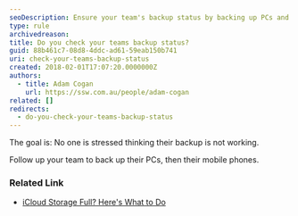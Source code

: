 ```yaml
---
seoDescription: Ensure your team's backup status by backing up PCs and mobile phones regularly to avoid stress.
type: rule
archivedreason:
title: Do you check your teams backup status?
guid: 88b461c7-08d8-4ddc-ad61-59eab150b741
uri: check-your-teams-backup-status
created: 2018-02-01T17:07:20.0000000Z
authors:
  - title: Adam Cogan
    url: https://ssw.com.au/people/adam-cogan
related: []
redirects:
  - do-you-check-your-teams-backup-status
---
```


The goal is: No one is stressed thinking their backup is not working.

Follow up your team to back up their PCs, then their mobile phones.
### Related Link

* [iCloud Storage Full? Here's What to Do](http://www.wsj.com/video/icloud-storage-full-heres-what-to-do/AE27E641-8F11-4A79-A375-8E276B9585A1.html)